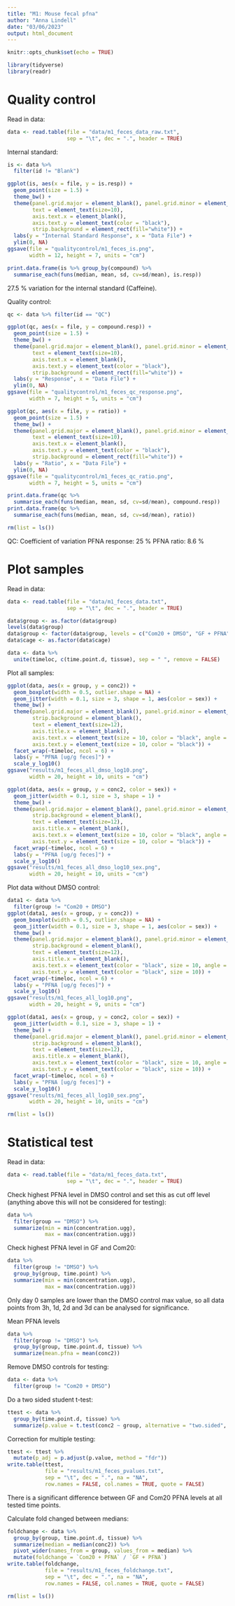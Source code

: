 ```yaml
---
title: "M1: Mouse fecal pfna"
author: "Anna Lindell"
date: "03/06/2023"
output: html_document
---
```


```r
knitr::opts_chunk$set(echo = TRUE)
```


```r
library(tidyverse)
library(readr)
```




# Quality control

Read in data:
```r
data <- read.table(file = "data/m1_feces_data_raw.txt", 
                   sep = "\t", dec = ".", header = TRUE)
```

Internal standard:
```r
is <- data %>%
  filter(id != "Blank")

ggplot(is, aes(x = file, y = is.resp)) +
  geom_point(size = 1.5) +
  theme_bw() +
  theme(panel.grid.major = element_blank(), panel.grid.minor = element_blank(),
        text = element_text(size=10),
        axis.text.x = element_blank(),
        axis.text.y = element_text(color = "black"),
        strip.background = element_rect(fill="white")) +
  labs(y = "Internal Standard Response", x = "Data File") +
  ylim(0, NA)
ggsave(file = "qualitycontrol/m1_feces_is.png",
       width = 12, height = 7, units = "cm")

print.data.frame(is %>% group_by(compound) %>%
  summarise_each(funs(median, mean, sd, cv=sd/mean), is.resp))
```

27.5 % variation for the internal standard (Caffeine).



Quality control:
```r
qc <- data %>% filter(id == "QC")

ggplot(qc, aes(x = file, y = compound.resp)) +
  geom_point(size = 1.5) +
  theme_bw() +
  theme(panel.grid.major = element_blank(), panel.grid.minor = element_blank(),
        text = element_text(size=10),
        axis.text.x = element_blank(),
        axis.text.y = element_text(color = "black"),
        strip.background = element_rect(fill="white")) +
  labs(y = "Response", x = "Data File") +
  ylim(0, NA)
ggsave(file = "qualitycontrol/m1_feces_qc_response.png",
       width = 7, height = 5, units = "cm")

ggplot(qc, aes(x = file, y = ratio)) +
  geom_point(size = 1.5) +
  theme_bw() +
  theme(panel.grid.major = element_blank(), panel.grid.minor = element_blank(),
        text = element_text(size=10),
        axis.text.x = element_blank(),
        axis.text.y = element_text(color = "black"),
        strip.background = element_rect(fill="white")) +
  labs(y = "Ratio", x = "Data File") +
  ylim(0, NA)
ggsave(file = "qualitycontrol/m1_feces_qc_ratio.png",
       width = 7, height = 5, units = "cm")

print.data.frame(qc %>%
  summarise_each(funs(median, mean, sd, cv=sd/mean), compound.resp))
print.data.frame(qc %>%
  summarise_each(funs(median, mean, sd, cv=sd/mean), ratio))

rm(list = ls())
```

QC: Coefficient of variation 
PFNA response: 25 %
PFNA ratio: 8.6 %




# Plot samples

Read in data:
```r
data <- read.table(file = "data/m1_feces_data.txt", 
                   sep = "\t", dec = ".", header = TRUE)

data$group <- as.factor(data$group)
levels(data$group)
data$group <- factor(data$group, levels = c("Com20 + DMSO", "GF + PFNA", "Com20 + PFNA"))
data$cage <- as.factor(data$cage)

data <- data %>%
  unite(timeloc, c(time.point.d, tissue), sep = " ", remove = FALSE)
```


Plot all samples:
```r
ggplot(data, aes(x = group, y = conc2)) +
  geom_boxplot(width = 0.5, outlier.shape = NA) +
  geom_jitter(width = 0.1, size = 3, shape = 1, aes(color = sex)) +
  theme_bw() +
  theme(panel.grid.major = element_blank(), panel.grid.minor = element_blank(),
        strip.background = element_blank(),
        text = element_text(size=12),
        axis.title.x = element_blank(),
        axis.text.x = element_text(size = 10, color = "black", angle = 90, , vjust = 0.5, hjust = 0.5),
        axis.text.y = element_text(size = 10, color = "black")) +
  facet_wrap(~timeloc, ncol = 6) +
  labs(y = "PFNA [ug/g feces]") +
  scale_y_log10()
ggsave("results/m1_feces_all_dmso_log10.png",
       width = 20, height = 10, units = "cm")

ggplot(data, aes(x = group, y = conc2, color = sex)) +
  geom_jitter(width = 0.1, size = 3, shape = 1) +
  theme_bw() +
  theme(panel.grid.major = element_blank(), panel.grid.minor = element_blank(),
        strip.background = element_blank(),
        text = element_text(size=12),
        axis.title.x = element_blank(),
        axis.text.x = element_text(size = 10, color = "black", angle = 90, , vjust = 0.5, hjust = 0.5),
        axis.text.y = element_text(size = 10, color = "black")) +
  facet_wrap(~timeloc, ncol = 6) +
  labs(y = "PFNA [ug/g feces]") +
  scale_y_log10()
ggsave("results/m1_feces_all_dmso_log10_sex.png",
       width = 20, height = 10, units = "cm")
```


Plot data without DMSO control:
```r
data1 <- data %>%
  filter(group != "Com20 + DMSO")
ggplot(data1, aes(x = group, y = conc2)) +
  geom_boxplot(width = 0.5, outlier.shape = NA) +
  geom_jitter(width = 0.1, size = 3, shape = 1, aes(color = sex)) +
  theme_bw() +
  theme(panel.grid.major = element_blank(), panel.grid.minor = element_blank(),
        strip.background = element_blank(),
        text = element_text(size=12),
        axis.title.x = element_blank(),
        axis.text.x = element_text(color = "black", size = 10, angle = 90, , vjust = 0.5, hjust = 0.5),
        axis.text.y = element_text(color = "black", size = 10)) +
  facet_wrap(~timeloc, ncol = 6) +
  labs(y = "PFNA [ug/g feces]") +
  scale_y_log10()
ggsave("results/m1_feces_all_log10.png",
       width = 20, height = 9, units = "cm")

ggplot(data1, aes(x = group, y = conc2, color = sex)) +
  geom_jitter(width = 0.1, size = 3, shape = 1) +
  theme_bw() +
  theme(panel.grid.major = element_blank(), panel.grid.minor = element_blank(),
        strip.background = element_blank(),
        text = element_text(size=12),
        axis.title.x = element_blank(),
        axis.text.x = element_text(color = "black", size = 10, angle = 90, , vjust = 0.5, hjust = 0.5),
        axis.text.y = element_text(color = "black", size = 10)) +
  facet_wrap(~timeloc, ncol = 6) +
  labs(y = "PFNA [ug/g feces]") +
  scale_y_log10()
ggsave("results/m1_feces_all_log10_sex.png",
       width = 20, height = 10, units = "cm")

rm(list = ls())
```






# Statistical test

Read in data:
```r
data <- read.table(file = "data/m1_feces_data.txt", 
                   sep = "\t", dec = ".", header = TRUE)
```


Check highest PFNA level in DMSO control and set this as cut off level (anything above this will not be considered for testing):
```r
data %>%
  filter(group == "DMSO") %>%
  summarize(min = min(concentration.ugg),
            max = max(concentration.ugg))
```



Check highest PFNA level in GF and Com20:
```r
data %>%
  filter(group != "DMSO") %>%
  group_by(group, time.point) %>%
  summarize(min = min(concentration.ugg),
            max = max(concentration.ugg))
```
Only day 0 samples are lower than the DMSO control max value, so all data points from 3h, 1d, 2d and 3d can be analysed for significance.



Mean PFNA levels
```r
data %>%
  filter(group != "DMSO") %>%
  group_by(group, time.point.d, tissue) %>%
  summarize(mean.pfna = mean(conc2))
```


Remove DMSO controls for testing:
```r
data <- data %>%
  filter(group != "Com20 + DMSO")
```


Do a two sided student t-test:
```r
ttest <- data %>%
  group_by(time.point.d, tissue) %>%
  summarize(p.value = t.test(conc2 ~ group, alternative = "two.sided", paired = FALSE, var.equal =TRUE)$p.value)
```


Correction for multiple testing:
```r
ttest <- ttest %>%
  mutate(p_adj = p.adjust(p.value, method = "fdr"))
write.table(ttest,
            file = "results/m1_feces_pvalues.txt",
            sep = "\t", dec = ".", na = "NA",
            row.names = FALSE, col.names = TRUE, quote = FALSE)
```
There is a significant difference between GF and Com20 PFNA levels at all tested time points.


Calculate fold changed between medians:
```r
foldchange <- data %>%
  group_by(group, time.point.d, tissue) %>%
  summarize(median = median(conc2)) %>%
  pivot_wider(names_from = group, values_from = median) %>%
  mutate(foldchange = `Com20 + PFNA` / `GF + PFNA`)
write.table(foldchange,
            file = "results/m1_feces_foldchange.txt",
            sep = "\t", dec = ".", na = "NA",
            row.names = FALSE, col.names = TRUE, quote = FALSE)

rm(list = ls())
```























